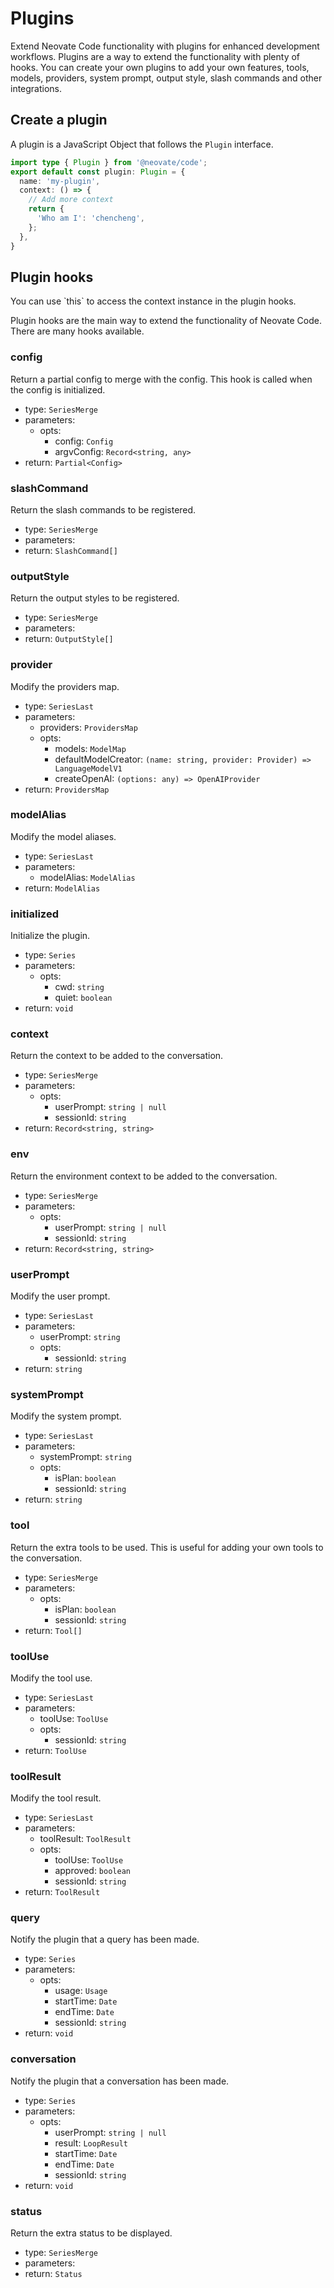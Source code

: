 
# Plugins

Extend Neovate Code functionality with plugins for enhanced development workflows. Plugins are a way to extend the functionality with plenty of hooks. You can create your own plugins to add your own features, tools, models, providers, system prompt, output style, slash commands and other integrations.

## Create a plugin

A plugin is a JavaScript Object that follows the `Plugin` interface.

```ts
import type { Plugin } from '@neovate/code';
export default const plugin: Plugin = {
  name: 'my-plugin',
  context: () => {
    // Add more context
    return {
      'Who am I': 'chencheng',
    };
  },
}
```

## Plugin hooks

<Callout type="info">
  You can use `this` to access the context instance in the plugin hooks.
</Callout>

Plugin hooks are the main way to extend the functionality of Neovate Code. There are many hooks available.

### config

Return a partial config to merge with the config. This hook is called when the config is initialized.

- type: `SeriesMerge`
- parameters:
  - opts:
    - config: `Config`
    - argvConfig: `Record<string, any>`
- return: `Partial<Config>`

### slashCommand

Return the slash commands to be registered.

- type: `SeriesMerge`
- parameters:
- return: `SlashCommand[]`

### outputStyle

Return the output styles to be registered.

- type: `SeriesMerge`
- parameters:
- return: `OutputStyle[]`

### provider

Modify the providers map.

- type: `SeriesLast`
- parameters:
  - providers: `ProvidersMap`
  - opts:
    - models: `ModelMap`
    - defaultModelCreator: `(name: string, provider: Provider) => LanguageModelV1`
    - createOpenAI: `(options: any) => OpenAIProvider`
- return: `ProvidersMap`

### modelAlias

Modify the model aliases.

- type: `SeriesLast`
- parameters:
  - modelAlias: `ModelAlias`
- return: `ModelAlias`

### initialized

Initialize the plugin.

- type: `Series`
- parameters:
  - opts:
    - cwd: `string`
    - quiet: `boolean`
- return: `void`

### context

Return the context to be added to the conversation.

- type: `SeriesMerge`
- parameters:
  - opts:
    - userPrompt: `string | null`
    - sessionId: `string`
- return: `Record<string, string>`

### env

Return the environment context to be added to the conversation.

- type: `SeriesMerge`
- parameters:
  - opts:
    - userPrompt: `string | null`
    - sessionId: `string`
- return: `Record<string, string>`

### userPrompt

Modify the user prompt.

- type: `SeriesLast`
- parameters:
  - userPrompt: `string`
  - opts:
    - sessionId: `string`
- return: `string`

### systemPrompt

Modify the system prompt.

- type: `SeriesLast`
- parameters:
  - systemPrompt: `string`
  - opts:
    - isPlan: `boolean`
    - sessionId: `string`
- return: `string`

### tool

Return the extra tools to be used. This is useful for adding your own tools to the conversation.

- type: `SeriesMerge`
- parameters:
  - opts:
    - isPlan: `boolean`
    - sessionId: `string`
- return: `Tool[]`

### toolUse

Modify the tool use.

- type: `SeriesLast`
- parameters:
  - toolUse: `ToolUse`
  - opts:
    - sessionId: `string`
- return: `ToolUse`

### toolResult

Modify the tool result.

- type: `SeriesLast`
- parameters:
  - toolResult: `ToolResult`
  - opts:
    - toolUse: `ToolUse`
    - approved: `boolean`
    - sessionId: `string`
- return: `ToolResult`

### query

Notify the plugin that a query has been made.

- type: `Series`
- parameters:
  - opts:
    - usage: `Usage`
    - startTime: `Date`
    - endTime: `Date`
    - sessionId: `string`
- return: `void`

### conversation

Notify the plugin that a conversation has been made.

- type: `Series`
- parameters:
  - opts:
    - userPrompt: `string | null`
    - result: `LoopResult`
    - startTime: `Date`
    - endTime: `Date`
    - sessionId: `string`
- return: `void`

### status

Return the extra status to be displayed.

- type: `SeriesMerge`
- parameters:
- return: `Status`
